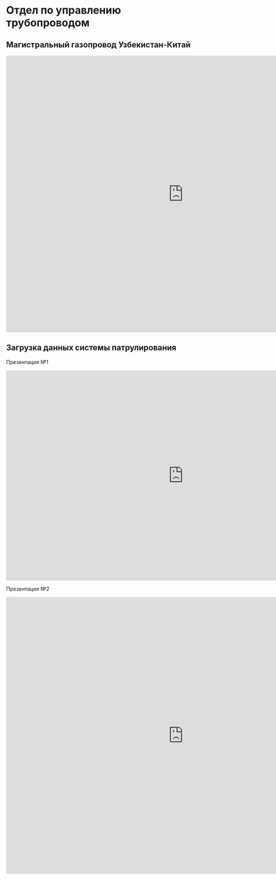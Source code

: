 
# Отдел по управлению трубопроводом

<HeroPattern />
<Pipeline />

## Магистральный газопровод Узбекистан-Китай

<iframe
  src="https://docs.google.com/presentation/d/e/2PACX-1vQu7B31elrrMhlaC7tRxXFrB9muFACFYfMUqljNzJjTxCMo_VXMv7FCscvaHp7x9TcNSjBzaZg-Y2XK/embed?start=false&loop=false&delayms=3000"
  frameborder="0"
  width="960"
  height="749"
  allowfullscreen="true"
  mozallowfullscreen="true"
  webkitallowfullscreen="true"
></iframe>

## Загрузка данных системы патрулирования

<Note>Презентация №1</Note>
<iframe
  src="https://docs.google.com/presentation/d/e/2PACX-1vT3lOKF6PYs1yX0SXrEmfvG0zFu7owvVHgBSM23Cmo5Ddw4KaWqBNBX_0gDj1qJq5hu0sG2C2PEk4O9/embed?start=false&loop=false&delayms=3000"
  frameborder="0"
  width="960"
  height="569"
  allowfullscreen="true"
  mozallowfullscreen="true"
  webkitallowfullscreen="true"
></iframe>

<Note>Презентация №2</Note>
<iframe
  src="https://docs.google.com/presentation/d/e/2PACX-1vRd1eCesOSwWBWQbzuNwtgxUylm9yVxbunYIq25OnR-YZiQg-UlS1mN_hlp9fSvQeGsOCkk4yyQbD1T/embed?start=false&loop=false&delayms=3000"
  frameborder="0"
  width="960"
  height="749"
  allowfullscreen="true"
  mozallowfullscreen="true"
  webkitallowfullscreen="true"
></iframe>
